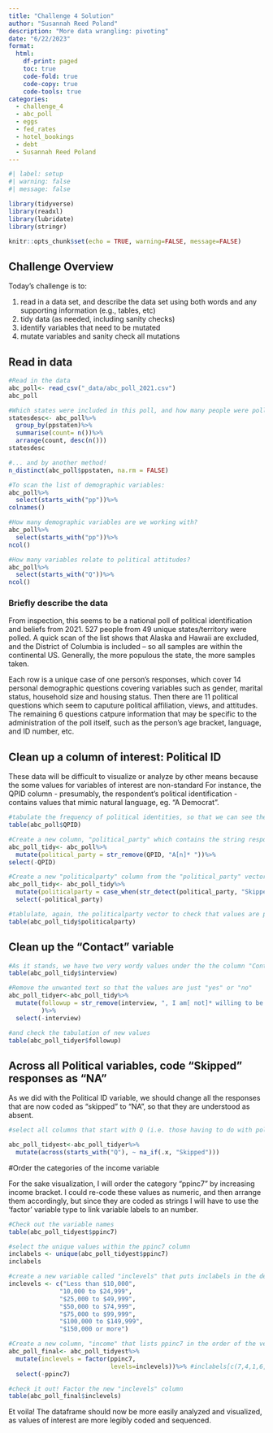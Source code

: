 ```yaml
---
title: "Challenge 4 Solution"
author: "Susannah Reed Poland"
description: "More data wrangling: pivoting"
date: "6/22/2023"
format:
  html:
    df-print: paged
    toc: true
    code-fold: true
    code-copy: true
    code-tools: true
categories:
  - challenge_4
  - abc_poll
  - eggs
  - fed_rates
  - hotel_bookings
  - debt
  - Susannah Reed Poland
---
```


```r
#| label: setup
#| warning: false
#| message: false

library(tidyverse)
library(readxl)
library(lubridate)
library(stringr)

knitr::opts_chunk$set(echo = TRUE, warning=FALSE, message=FALSE)
```

## Challenge Overview

Today's challenge is to:

1)  read in a data set, and describe the data set using both words and any supporting information (e.g., tables, etc)
2)  tidy data (as needed, including sanity checks)
3)  identify variables that need to be mutated
4)  mutate variables and sanity check all mutations

## Read in data

```r
#Read in the data
abc_poll<- read_csv("_data/abc_poll_2021.csv")
abc_poll

#Which states were included in this poll, and how many people were polled in each?
statesdesc<- abc_poll%>%
  group_by(ppstaten)%>%
  summarise(count= n())%>%
  arrange(count, desc(n()))
statesdesc

#... and by another method! 
n_distinct(abc_poll$ppstaten, na.rm = FALSE)

#To scan the list of demographic variables: 
abc_poll%>%
  select(starts_with("pp"))%>%
colnames()

#How many demographic variables are we working with? 
abc_poll%>%
  select(starts_with("pp"))%>%
ncol()

#How many variables relate to political attitudes? 
abc_poll%>%
  select(starts_with("Q"))%>%
ncol()

```

### Briefly describe the data

From inspection, this seems to be a national poll of political identification and beliefs from 2021. 527 people from 49 unique states/territory were polled. A quick scan of the list shows that Alaska and Hawaii are excluded, and the District of Columbia is included -- so all samples are within the continental US. Generally,  the more populous the state, the more samples taken. 

Each row is a unique case of one person's responses, which cover 14 personal demographic questions covering variables such as gender, marital status, household size and housing status. Then there are 11 political questions which seem to caputure political affiliation, views, and attitudes. The remaining 6 questions catpure information that may be specific to the administration of the poll itself, such as the person's age bracket, language, and ID number, etc.

## Clean up a column of interest: Political ID 

These data will be difficult to visualize or analyze by other means because the some values for variables of interest are non-standard For instance, the QPID column - presumably, the respondent's political identification - contains values that mimic natural language, eg. "A Democrat". 

```r
#tabulate the frequency of political identities, so that we can see the different types of responses
table(abc_poll$QPID)

#Create a new column, "political_party" which contains the string responses but removes the 'A' and "An" strings, and then remove the QPID column
abc_poll_tidy<- abc_poll%>%
  mutate(political_party = str_remove(QPID, "A[n]* "))%>%
select(-QPID)

#Create a new "politicalparty" column from the "political_party" vector that we just cleaned up. In this new column, the "Skipped" response becomes "NA", which more accurately represents this value. Delete the old "Political_Party" column.
abc_poll_tidy<- abc_poll_tidy%>%
  mutate(politicalparty = case_when(str_detect(political_party, "Skipped")~NA_character_, TRUE~political_party))%>%
  select(-political_party)

#tablulate, again, the politicalparty vector to check that values are properly renamed and "Skipped" removed entirely (and this tabulation note will not show NA values). 
table(abc_poll_tidy$politicalparty)
```

## Clean up the "Contact" variable

```r
#As it stands, we have two very wordy values under the the column "Contact", simply indicating whether or not a person is willing to be contacted after responding to this poll. Here is a tablulation of those values: 
table(abc_poll_tidy$interview)

#Remove the unwanted text so that the values are just "yes" or "no"
abc_poll_tidyer<-abc_poll_tidy%>%
  mutate(followup = str_remove(interview, ", I am[ not]* willing to be interviewed")
         )%>%
  select(-interview)

#and check the tabulation of new values
table(abc_poll_tidyer$followup)
```

## Across all Political variables, code "Skipped" responses as "NA" 

As we did with the Political ID variable, we should change all the responses that are now coded as "skipped" to "NA", so that they are understood as absent. 

```r
#select all columns that start with Q (i.e. those having to do with political beliefs and attitudes) and change all values to "NA" if they are currently coded as "Skipped". Because na_if() using the format na_if(data, value), we use ".x" to indicate any vector/column that we have selected (i.e. those that start with "Q"). 

abc_poll_tidyest<-abc_poll_tidyer%>%
  mutate(across(starts_with("Q"), ~ na_if(.x, "Skipped")))

```

#Order the categories of the income variable

For the sake visualization, I will order the category "ppinc7" by increasing income bracket. I could re-code these values as numeric, and then arrange them accordingly, but since they are coded as strings I will have to use the 'factor' variable type to link variable labels to an number.  

```r
#Check out the variable names 
table(abc_poll_tidyest$ppinc7)

#select the unique values within the ppinc7 column 
inclabels <- unique(abc_poll_tidyest$ppinc7)
inclabels

#create a new variable called "inclevels" that puts inclabels in the desired order
inclevels <- c("Less than $10,000",
              "10,000 to $24,999",
              "$25,000 to $49,999", 
              "$50,000 to $74,999",
              "$75,000 to $99,999", 
              "$100,000 to $149,999", 
              "$150,000 or more")

#Create a new column, "income" that lists ppinc7 in the order of the vector "inclevels"
abc_poll_final<- abc_poll_tidyest%>%
  mutate(inclevels = factor(ppinc7, 
                            levels=inclevels))%>% #inclabels[c(7,4,1,6,5,3,2)]))%>%
  select(-ppinc7)

#check it out! Factor the new "inclevels" column
table(abc_poll_final$inclevels)

```
Et voila! The dataframe should now be more easily analyzed and visualized, as values of interest are more legibly coded and sequenced. 

